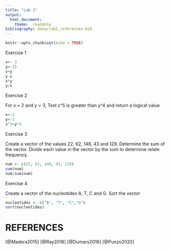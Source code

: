 ```yaml
---
title: "Lab 2"
output: 
  html_document:
    theme:  readable
bibliography: data/lab2_references.bib
---
```


```r
knitr::opts_chunk$set(echo = TRUE)
```

Exercise 1
```r
x<- 3
y<-15
x+y
y-x
x*y
y/x
```
Exercise 2

For x = 2 and y = 3, Test x^5 is greater than y^4 and return a logical value
```r
x<-2
y<-3
x^5>y^4
```

Exercise 3

Create a vector of the values 22, 62, 148, 43 and 129. Determine the sum of the vector. Divide each value in the vector by the sum to determine relate frequency.
```r
num <- c(22, 62, 148, 43, 129)
sum(num)
num/sum(num)
```

Exercise 4

Create a vector of the nucleotides A, T, C and G. Sort the vector
```r
nucleotides <- c("A", "T", "C","G")
sort(nucleotides)
```

# REFERENCES
[@Madera2015]
[@Ray2018]
[@Dumars2016]
[@Punzo2020]